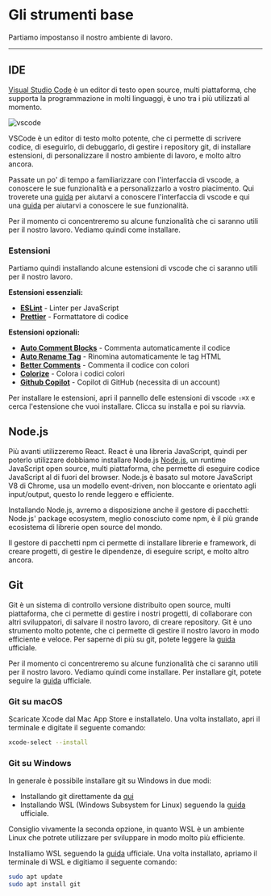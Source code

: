 # Gli strumenti base

Partiamo impostanso il nostro ambiente di lavoro.

---

## IDE

[Visual Studio Code](https://code.visualstudio.com/) è un editor di testo open source, multi piattaforma, che supporta la programmazione in molti linguaggi, è uno tra i più utilizzati al momento.

![vscode](/hello-world/strumenti/vscode-screenshot-mac-lg-2x.png)

VSCode è un editor di testo molto potente, che ci permette di scrivere codice, di eseguirlo, di debuggarlo, di gestire i repository git, di installare estensioni, di personalizzare il nostro ambiente di lavoro, e molto altro ancora.

Passate un po' di tempo a familiarizzare con l'interfaccia di vscode, a conoscere le sue funzionalità e a personalizzarlo a vostro piacimento. Qui troverete una [guida](https://code.visualstudio.com/docs/getstarted/userinterface) per aiutarvi a conoscere l'interfaccia di vscode e qui una [guida](https://code.visualstudio.com/docs/getstarted/tips-and-tricks) per aiutarvi a conoscere le sue funzionalità.

Per il momento ci concentreremo su alcune funzionalità che ci saranno utili per il nostro lavoro. Vediamo quindi come installare.

### Estensioni

Partiamo quindi installando alcune estensioni di vscode che ci saranno utili per il nostro lavoro.

**Estensioni essenziali:**

- [**ESLint**](https://marketplace.visualstudio.com/items?itemName=dbaeumer.vscode-eslint) - Linter per JavaScript
- [**Prettier**](https://marketplace.visualstudio.com/items?itemName=esbenp.prettier-vscode) - Formattatore di codice

**Estensioni opzionali:**

- [**Auto Comment Blocks**](https://marketplace.visualstudio.com/items?itemName=kevinkyang.auto-comment-blocks) - Commenta automaticamente il codice
- [**Auto Rename Tag**](https://marketplace.visualstudio.com/items?itemName=formulahendry.auto-rename-tag) - Rinomina automaticamente le tag HTML
- [**Better Comments**](https://marketplace.visualstudio.com/items?itemName=aaron-bond.better-comments) - Commenta il codice con colori
- [**Colorize**](https://marketplace.visualstudio.com/items?itemName=kamikillerto.vscode-colorize) - Colora i codici colori
- [**Github Copilot**](https://marketplace.visualstudio.com/items?itemName=GitHub.copilot) - Copilot di GitHub (necessita di un account)

Per installare le estensioni, apri il pannello delle estensioni di vscode `⇧⌘X` e cerca l'estensione che vuoi installare. Clicca su installa e poi su riavvia.

## Node.js

Più avanti utilizzeremo React. React è una libreria JavaScript, quindi per poterlo utilizzare dobbiamo installare Node.js [Node.js](https://nodejs.org/), un runtime JavaScript open source, multi piattaforma, che permette di eseguire codice JavaScript al di fuori del browser. Node.js è basato sul motore JavaScript V8 di Chrome, usa un modello event-driven, non bloccante e orientato agli input/output, questo lo rende leggero e efficiente.

Installando Node.js, avremo a disposizione anche il gestore di pacchetti: Node.js' package ecosystem, meglio conosciuto come npm, è il più grande ecosistema di librerie open source del mondo.

Il gestore di pacchetti npm ci permette di installare librerie e framework, di creare progetti, di gestire le dipendenze, di eseguire script, e molto altro ancora.

## Git

Git è un sistema di controllo versione distribuito open source, multi piattaforma, che ci permette di gestire i nostri progetti, di collaborare con altri sviluppatori, di salvare il nostro lavoro, di creare repository. Git è uno strumento molto potente, che ci permette di gestire il nostro lavoro in modo efficiente e veloce. Per saperne di più su git, potete leggere la [guida](https://git-scm.com/book/it/v2) ufficiale.

Per il momento ci concentreremo su alcune funzionalità che ci saranno utili per il nostro lavoro. Vediamo quindi come installare. Per installare git, potete seguire la [guida](https://git-scm.com/book/it/v2/Per-Iniziare-Installare-Git) ufficiale.

### Git su macOS

Scaricate Xcode dal Mac App Store e installatelo. Una volta installato, apri il terminale e digitate il seguente comando:

```bash
xcode-select --install
```

### Git su Windows

In generale è possibile installare git su Windows in due modi:

- Installando git direttamente da [qui](https://git-scm.com/download/win)
- Installando WSL (Windows Subsystem for Linux) seguendo la [guida](https://docs.microsoft.com/it-it/windows/wsl/install-win10) ufficiale.

Consiglio vivamente la seconda opzione, in quanto WSL è un ambiente Linux che potrete utilizzare per sviluppare in modo molto più efficiente.

Installiamo WSL seguendo la [guida](https://docs.microsoft.com/it-it/windows/wsl/install-win10) ufficiale. Una volta installato, apriamo il terminale di WSL e digitiamo il seguente comando:

```bash
sudo apt update
sudo apt install git
```
